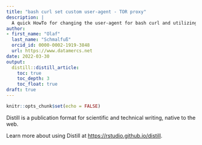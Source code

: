 ```yaml
---
title: "bash curl set custom user-agent - TOR proxy"
description: |
  A quick HowTo for changing the user-agent for bash curl and utilizing Tor's SOCKS proxy.
author:
- first_name: "Olaf"
  last_name: "Schmalfuß"
  orcid_id: 0000-0002-1919-3848
  url: https://www.datamercs.net
date: 2022-03-30
output:
  distill::distill_article:
    toc: true
    toc_depth: 3
    toc_float: true
draft: true
---
```



```r
knitr::opts_chunk$set(echo = FALSE)
```

Distill is a publication format for scientific and technical writing, native to the web.

Learn more about using Distill at <https://rstudio.github.io/distill>.


